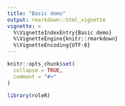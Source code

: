 ```yaml
---
title: "Basic demo"
output: rmarkdown::html_vignette
vignette: >
  %\VignetteIndexEntry{Basic demo}
  %\VignetteEngine{knitr::rmarkdown}
  %\VignetteEncoding{UTF-8}
---
```


```r
knitr::opts_chunk$set(
  collapse = TRUE,
  comment = "#>"
)
```

```r
library(roleR)
```
